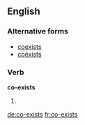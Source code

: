 ==English==

===Alternative forms===
* [[coexists]] {{qualifier|US}}
* [[coëxists]]

===Verb===
'''co-exists'''

# {{third-person singular of|co-exist}}

[[de:co-exists]]
[[fr:co-exists]]